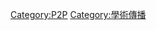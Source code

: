 {{Commons category|Peer review}}
{{cat main|同行评审}}
{{Distinguish|Category:维基百科同行评审}} 
[[Category:P2P|Category:P2P]]
[[Category:學術傳播|Category:學術傳播]]